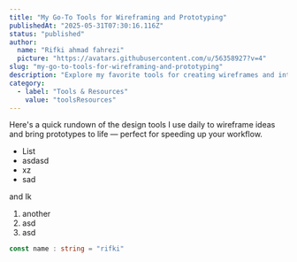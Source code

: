 ```yaml
---
title: "My Go-To Tools for Wireframing and Prototyping"
publishedAt: "2025-05-31T07:30:16.116Z"
status: "published"
author:
  name: "Rifki ahmad fahrezi"
  picture: "https://avatars.githubusercontent.com/u/56358927?v=4"
slug: "my-go-to-tools-for-wireframing-and-prototyping"
description: "Explore my favorite tools for creating wireframes and interactive prototypes — plus tips on choosing the right tool for your workflow."
category:
  - label: "Tools & Resources"
    value: "toolsResources"
---
```


Here's a quick rundown of the design tools I use daily to wireframe ideas and bring prototypes to life — perfect for speeding up your workflow.

- List
- asdasd
- xz
- sad

and Ik

1. another
2. asd
3. asd

```typescript
const name : string = "rifki"
```